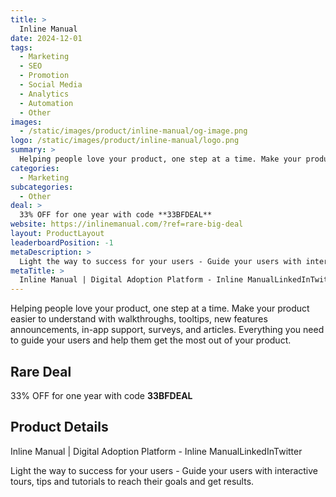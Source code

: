 ```yaml
---
title: >
  Inline Manual
date: 2024-12-01
tags:
  - Marketing
  - SEO
  - Promotion
  - Social Media
  - Analytics
  - Automation
  - Other
images:
  - /static/images/product/inline-manual/og-image.png
logo: /static/images/product/inline-manual/logo.png
summary: >
  Helping people love your product, one step at a time. Make your product easier to understand with walkthroughs, tooltips, new features announcements, in-app support, surveys, and articles. Everything you need to guide your users and help them get the most out of your product.
categories:
  - Marketing
subcategories:
  - Other
deal: >
  33% OFF for one year with code **33BFDEAL**
website: https://inlinemanual.com/?ref=rare-big-deal
layout: ProductLayout
leaderboardPosition: -1
metaDescription: >
  Light the way to success for your users - Guide your users with interactive tours, tips and tutorials to reach their goals and get results.
metaTitle: >
  Inline Manual | Digital Adoption Platform - Inline ManualLinkedInTwitter
---
```

Helping people love your product, one step at a time. Make your product easier to understand with walkthroughs, tooltips, new features announcements, in-app support, surveys, and articles. Everything you need to guide your users and help them get the most out of your product.

## Rare Deal

33% OFF for one year with code **33BFDEAL**

## Product Details

Inline Manual | Digital Adoption Platform - Inline ManualLinkedInTwitter

Light the way to success for your users - Guide your users with interactive tours, tips and tutorials to reach their goals and get results.
